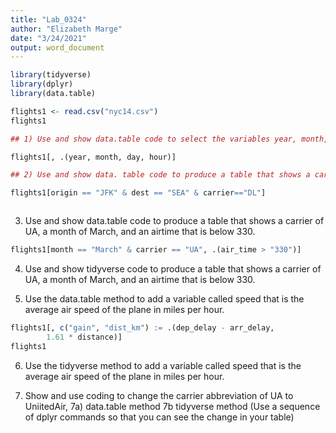 ```yaml
---
title: "Lab_0324"
author: "Elizabeth Marge"
date: "3/24/2021"
output: word_document
---
```


```r

library(tidyverse)   
library(dplyr)
library(data.table)

```

```r

flights1 <- read.csv("nyc14.csv")
flights1

```

```r

## 1) Use and show data.table code to select the variables year, month, day, and hour from the imported flights data

flights1[, .(year, month, day, hour)]


```

```r

## 2) Use and show data. table code to produce a table that shows a carrier of DL, an origin of JFK and a destination of SEA

flights1[origin == "JFK" & dest == "SEA" & carrier=="DL"]



```

3) Use and show data.table code to produce a table that shows a carrier of UA, a month of March, and an airtime that is below 330.

```r

flights1[month == "March" & carrier == "UA", .(air_time > "330")]

```

4) Use and show tidyverse code to produce a table that shows a carrier of UA, a month of March, and an airtime that is below 330.  

5) Use the data.table method to add a variable called speed that is the average air speed of the plane in miles per hour. 

```r

flights1[, c("gain", "dist_km") := .(dep_delay - arr_delay, 
        1.61 * distance)]
flights1

```

6) Use the tidyverse method to add a variable called speed that is the average air speed of the plane in miles per hour.

7)
Show and use coding to change the carrier abbreviation of UA to UniitedAir,
7a) data.table method
7b tidyverse method  (Use a sequence of dplyr commands so that you can see the change in your table)


  

